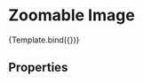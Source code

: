 
<Meta
  title="Components/Structure/Image Viewer/Zoomable Image"
  component={ZoomableImage}
  decorators={[withDesign]}
/>


# Zoomable Image

<Canvas>
  <Story
    name="Zoomable Image"
    args={{
      image:
        'https://dza2a2ql7zktf.cloudfront.net/binaries-cdn/dqzqcuqf9/image/upload/q_auto,dpr_1.0,h_2000/v1573584787/mfp-fe-artworks/ydurfaqymwjhfc74igj5.jpg',
      thumbnail:
        'https://dza2a2ql7zktf.cloudfront.net/binaries-cdn/dqzqcuqf9/image/upload/q_auto,dpr_1.0,h_900/v1573584787/mfp-fe-artworks/ydurfaqymwjhfc74igj5.jpg',
    }}
    parameters={{
      design: {
        productName: 'Figma Design',
        type: 'figma',
        url:
          'https://www.figma.com/file/uwrkJHHQf9K0cbEMYsrZSm/Product-Detail-Page?node-id=1983%3A188139',
      },
    }}
  >
    {Template.bind({})}
  </Story>
</Canvas>

<Canvas>
  <ZoomableImage
    image="https://dza2a2ql7zktf.cloudfront.net/binaries-cdn/dqzqcuqf9/image/upload/q_auto,dpr_1.0,h_2000/v1573723960/mfp-fe-artworks/vyznul3aibjtgqzjlxvz.jpg"
    thumbnail="https://dza2a2ql7zktf.cloudfront.net/binaries-cdn/dqzqcuqf9/image/upload/q_auto,dpr_1.0,h_900/v1573723960/mfp-fe-artworks/vyznul3aibjtgqzjlxvz.jpg"
  />
</Canvas>

## Properties

<ArgsTable of={ZoomableImage} />
